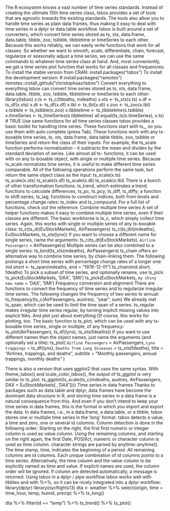 The R ecosystem knows a vast number of time series standards. Instead of creating the ultimate 15th time series class, tsbox provides a set of tools that are agnostic towards the existing standards. The tools also allow you to handle time series as plain data frames, thus making it easy to deal with time series in a dplyr or data.table workflow.
tsbox is built around a set of converters, which convert time series stored as ts, xts, data.frame, data.table, tibble, zoo, tsibble, tibbletime or timeSeries to each other. Because this works reliably, we can easily write functions that work for all classes. So whether we want to smooth, scale, differentiate, chain, forecast, regularize or seasonally adjust a time series, we can use the same commands to whatever time series class at hand. And, most conveniently, we get a time series plot function that works for all classes and frequencies.
To install the stable version from CRAN:
install.packages("tsbox")
To install the development version:
# install.packages("remotes")
remotes::install_github("christophsax/tsbox")
Convert everything to everything
tsbox can convert time series stored as ts, xts, data.frame, data.table, tibble, zoo, tsibble, tibbletime or timeSeries to each other:
library(tsbox)
x.ts <- ts_c(fdeaths, mdeaths)
x.xts <- ts_xts(x.ts)
x.df <- ts_df(x.xts)
x.dt <- ts_df(x.df)
x.tbl <- ts_tbl(x.dt)
x.zoo <- ts_zoo(x.tbl)
x.tsibble <- ts_tsibble(x.zoo)
x.tibbletime <- ts_tibbletime(x.tsibble)
x.timeSeries <- ts_timeSeries(x.tibbletime)
all.equal(ts_ts(x.timeSeries), x.ts)  # TRUE
Use same functions for all time series classes
tsbox provides a basic toolkit for handling time series. These functions start with ts_, so you use them with auto complete (press Tab). These functions work with any ts-boxable time series, ts, xts, data.frame, data.table tibble, zoo, tsibble or timeSeries and return the class of their inputs.
For example, the ts_scale function performs normalization - it subtracts the mean and divides by the standard deviation of series. Like almost all ts- functions, it can be used with on any ts-boxable object, with single or multiple time series. Because ts_scale normalizes time series, it is useful to make different time series comparable. All of the following operations perform the same task, but return the same object class as the input:
ts_scale(x.ts)           
ts_scale(x.xts)
ts_scale(x.df)
ts_scale(x.dt)
ts_scale(x.tbl)
There is a bunch of other transformation functions: ts_trend, which estimates a trend; functions to calculate differences, ts_pc, ts_pcy, ts_diff, ts_diffy; a function to shift series, ts_lag; functions to construct indices, both from levels and percentage change rates: ts_index and ts_compound. For a full list of functions, check out the reference.
Combine multiple time series
A set of helper functions makes it easy to combine multiple time series, even if their classes are different. The basic workhorse is ts_c, which simply collect time series. Again, this works with single or multiple series of any ts-boxable class:
ts_c(ts_dt(EuStockMarkets), AirPassengers)
ts_c(ts_tbl(mdeaths), EuStockMarkets, ts_xts(lynx))
If you want to choose a different name for single series, name the arguments:
ts_c(ts_dt(EuStockMarkets), `Airline Passengers` = AirPassengers)
Multiple series can be also combined to a single series:
ts_bind(ts_xts(mdeaths), AirPassengers)
ts_chain offers an alternative way to combine time series, by chain-linking them. The following prolongs a short time series with percentage change rates of a longer one:
md.short <- ts_span(mdeaths, end = "1976-12-01")
ts_chain(md.short, fdeaths)
To pick a subset of time series, and optionally rename, use ts_pick:
ts_pick(EuStockMarkets, 'DAX', 'SMI')
ts_pick(EuStockMarkets, `my shiny new name` = 'DAX', 'SMI')
Frequency conversion and alignment
There are functions to convert the frequency of time series and to regularize irregular time series. The following changes the frequency of two series to annual:
ts_frequency(ts_c(AirPassengers, austres), "year", sum)
We already met ts_span, which can be used to limit the time span of a series. ts_regular makes irregular time series regular, by turning implicit missing values into explicit NAs.
And plot just about everything
Of course, this works for plotting, too. The basic function is ts_plot, which can be used with any ts-boxable time series, single or multiple, of any frequency:
ts_plot(AirPassengers, ts_df(lynx), ts_xts(fdeaths))
If you want to use different names than the object names, just name the arguments (and optionally set a title):
ts_plot(
  `Airline Passengers` = AirPassengers, 
  `Lynx trappings` = ts_df(lynx), 
  `Deaths from Lung Diseases` = ts_xts(fdeaths),
  title = "Airlines, trappings, and deaths",
  subtitle = "Monthly passengers, annual trappings, monthly deaths"
)

There is also a version that uses ggplot2 that uses the same syntax. With theme_tsbox() and scale_color_tsbox(), the output of ts_ggplot is very similar to ts_plot.
ts_ggplot(ts_scale(ts_c(mdeaths, austres, AirPassengers, DAX = EuStockMarkets[ ,'DAX'])))
Time series in data frames
Thanks to packages such as data.table and dplyr, data frames have become the dominant data structure in R, and storing time series in a data frame is a natural consequence from this. And even if you don't intend to keep your time series in data frames, this is the format in which you import and export the data.
In data frames, i.e., in a data.frame, a data.table, or a tibble, tsbox stores one or multiple time series in the 'long' format. tsbox detects a value, a time and zero, one or several id columns. Column detection is done in the following order:
Starting on the right, the first first numeric or integer column is used as value column.
Using the remaining columns, and starting on the right again, the first Date, POSIXct, numeric or character column is used as time column. character strings are parsed by anytime::anytime(). The time stamp, time, indicates the beginning of a period. 
All remaining columns are id columns. Each unique combination of id columns points to a time series.
Alternatively, the time column and the value column to be explicitly named as time and value. If explicit names are used, the column order will be ignored. If column are detected automatically, a message is returned.
Using tsbox in a dplyr / pipe workflow
tsbox works well with tibbles and with %>%, so it can be nicely integrated into a dplyr workflow:
library(dplyr)
library(nycflights13)
dta <- weather %>% 
  select(origin, time = time_hour, temp, humid, precip) %>% 
  ts_long() 

dta %>% 
  filter(id == "temp") %>% 
  ts_trend() %>% 
  ts_plot()
